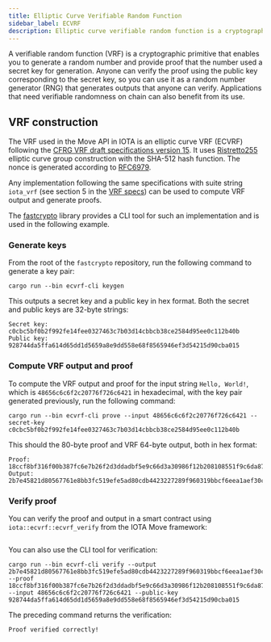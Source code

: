 ```yaml
---
title: Elliptic Curve Verifiable Random Function
sidebar_label: ECVRF
description: Elliptic curve verifiable random function is a cryptographic algorithm that enables you to generate a random number and provide proof that the number used a secret key for generation.
---
```



A verifiable random function (VRF) is a cryptographic primitive that enables you to generate a random number and provide proof that the number used a secret key for generation. Anyone can verify the proof using the public key corresponding to the secret key, so you can use it as a random number generator (RNG) that generates outputs that anyone can verify. Applications that need verifiable randomness on chain can also benefit from its use.

## VRF construction

The VRF used in the Move API in IOTA is an elliptic curve VRF (ECVRF) following the [CFRG VRF draft specifications version 15](https://datatracker.ietf.org/doc/draft-irtf-cfrg-vrf/15/). It uses [Ristretto255](https://ristretto.group) elliptic curve group construction with the SHA-512 hash function. The nonce is generated according to [RFC6979](https://www.rfc-editor.org/info/rfc6979).

Any implementation following the same specifications with suite string `iota_vrf` (see section 5 in the [VRF specs](https://datatracker.ietf.org/doc/draft-irtf-cfrg-vrf/15/)) can be used to compute VRF output and generate proofs.

The [fastcrypto](https://github.com/MystenLabs/fastcrypto) library provides a CLI tool for such an implementation and is used in the following example.

### Generate keys

From the root of the `fastcrypto` repository, run the following command to generate a key pair:

```shell
cargo run --bin ecvrf-cli keygen
```
This outputs a secret key and a public key in hex format. Both the secret and public keys are 32-byte strings:

````shell
Secret key: c0cbc5bf0b2f992fe14fee0327463c7b03d14cbbcb38ce2584d95ee0c112b40b
Public key: 928744da5ffa614d65dd1d5659a8e9dd558e68f8565946ef3d54215d90cba015
````

### Compute VRF output and proof

To compute the VRF output and proof for the input string `Hello, World!`, which is `48656c6c6f2c20776f726c6421` in hexadecimal, with the key pair generated previously, run the following command:

```shell
cargo run --bin ecvrf-cli prove --input 48656c6c6f2c20776f726c6421 --secret-key c0cbc5bf0b2f992fe14fee0327463c7b03d14cbbcb38ce2584d95ee0c112b40b
```

This should the 80-byte proof and VRF 64-byte output, both in hex format:
```shell
Proof:  18ccf8bf316f00b387fc6e7b26f2d3ddadbf5e9c66d3a30986f12b208108551f9c6da87793a857d79261338a50430074b1dbc7f8f05e492149c51313381248b4229ebdda367146dbbbf95809c7fb330d
Output: 2b7e45821d80567761e8bb3fc519efe5ad80cdb4423227289f960319bbcf6eea1aef30c023617d73f589f98272b87563c6669f82b51dafbeb5b9cf3b17c73437
```

### Verify proof

You can verify the proof and output in a smart contract using `iota::ecvrf::ecvrf_verify` from the IOTA Move framework:

```move file=<rootDir>/docs/examples/move/cryptography/sources/ecvrf.move
```

You can also use the CLI tool for verification:

```shell
cargo run --bin ecvrf-cli verify --output 2b7e45821d80567761e8bb3fc519efe5ad80cdb4423227289f960319bbcf6eea1aef30c023617d73f589f98272b87563c6669f82b51dafbeb5b9cf3b17c73437 --proof 18ccf8bf316f00b387fc6e7b26f2d3ddadbf5e9c66d3a30986f12b208108551f9c6da87793a857d79261338a50430074b1dbc7f8f05e492149c51313381248b4229ebdda367146dbbbf95809c7fb330d --input 48656c6c6f2c20776f726c6421 --public-key 928744da5ffa614d65dd1d5659a8e9dd558e68f8565946ef3d54215d90cba015
```

The preceding command returns the verification:

```shell
Proof verified correctly!
```

<Quiz questions={questions} />